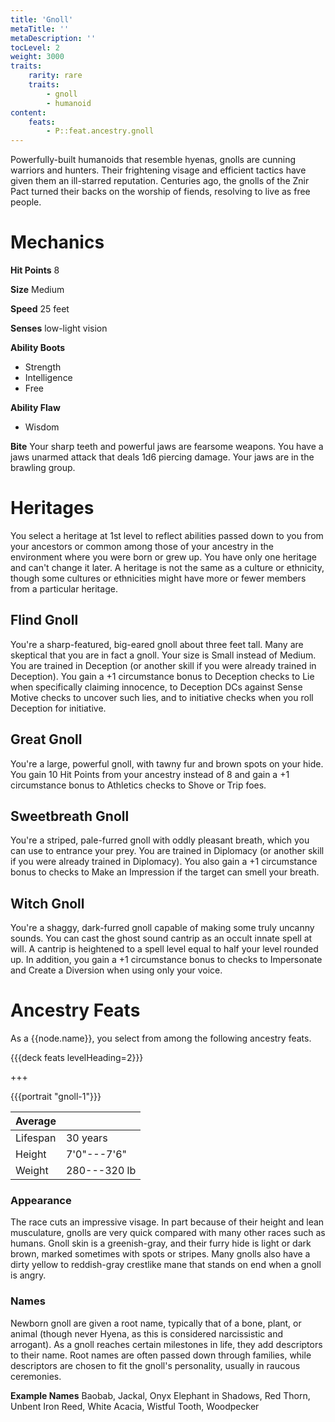 ```yaml
---
title: 'Gnoll'
metaTitle: ''
metaDescription: ''
tocLevel: 2
weight: 3000
traits:
    rarity: rare
    traits:
        - gnoll
        - humanoid
content:
    feats:
        - P::feat.ancestry.gnoll
---
```


Powerfully-built humanoids that resemble hyenas, gnolls are cunning warriors and hunters. Their frightening visage and efficient tactics have given them an ill-starred reputation. Centuries ago, the gnolls of the Znir Pact turned their backs on the worship of fiends, resolving to live as free people.

# Mechanics

**Hit Points** 8

**Size** Medium

**Speed** 25 feet

**Senses** low-light vision

**Ability Boots**

-   Strength
-   Intelligence
-   Free

**Ability Flaw**

-   Wisdom

**Bite** Your sharp teeth and powerful jaws are fearsome weapons. You have a jaws unarmed attack that deals 1d6 piercing damage. Your jaws are in the brawling group.

# Heritages

You select a heritage at 1st level to reflect abilities passed down to you from your ancestors or common among those of your ancestry in the environment where you were born or grew up. You have only one heritage and can't change it later. A heritage is not the same as a culture or ethnicity, though some cultures or ethnicities might have more or fewer members from a particular heritage.

## Flind Gnoll

You're a sharp-featured, big-eared gnoll about three feet tall. Many are skeptical that you are in fact a gnoll. Your size is Small instead of Medium. You are trained in Deception (or another skill if you were already trained in Deception). You gain a +1 circumstance bonus to Deception checks to Lie when specifically claiming innocence, to Deception DCs against Sense Motive checks to uncover such lies, and to initiative checks when you roll Deception for initiative.

## Great Gnoll

You're a large, powerful gnoll, with tawny fur and brown spots on your hide. You gain 10 Hit Points from your ancestry instead of 8 and gain a +1 circumstance bonus to Athletics checks to Shove or Trip foes.

## Sweetbreath Gnoll

You're a striped, pale-furred gnoll with oddly pleasant breath, which you can use to entrance your prey. You are trained in Diplomacy (or another skill if you were already trained in Diplomacy). You also gain a +1 circumstance bonus to checks to Make an Impression if the target can smell your breath.

## Witch Gnoll

You're a shaggy, dark-furred gnoll capable of making some truly uncanny sounds. You can cast the ghost sound cantrip as an occult innate spell at will. A cantrip is heightened to a spell level equal to half your level rounded up. In addition, you gain a +1 circumstance bonus to checks to Impersonate and Create a Diversion when using only your voice.

# Ancestry Feats

As a {{node.name}}, you select from among the following ancestry feats.

{{{deck feats levelHeading=2}}}

+++

{{{portrait "gnoll-1"}}}

| Average  |              |
| -------- | ------------ |
| Lifespan | 30 years     |
| Height   | 7'0"---7'6"  |
| Weight   | 280---320 lb |

### Appearance

The race cuts an impressive visage. In part because of their height and lean musculature, gnolls are very quick compared with many other races such as humans. Gnoll skin is a greenish-gray, and their furry hide is light or dark brown, marked sometimes with spots or stripes. Many gnolls also have a dirty yellow to reddish-gray crestlike mane that stands on end when a gnoll is angry.

### Names

Newborn gnoll are given a root name, typically that of a bone, plant, or animal (though never Hyena, as this is considered narcissistic and arrogant). As a gnoll reaches certain milestones in life, they add descriptors to their name. Root names are often passed down through families, while descriptors are chosen to fit the gnoll's personality, usually in raucous ceremonies.

**Example Names** Baobab, Jackal, Onyx Elephant in Shadows, Red Thorn, Unbent Iron Reed, White Acacia, Wistful Tooth, Woodpecker
